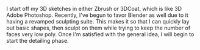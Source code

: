 I start off my 3D sketches in either Zbrush or 3DCoat, which is like 3D Adobe Photoshop. Recently, I've begun to favor Blender as well due to it having a revamped sculpting suite. This makes it so that I can quickly lay out basic shapes, then sculpt on them while trying to keep the number of faces very low poly. Once I'm satisfied with the general idea, I will begin to start the detailing phase.